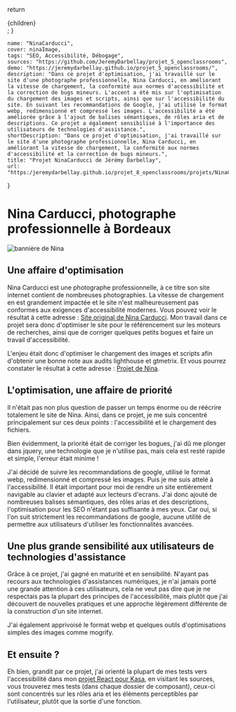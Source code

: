 
  return <div className={styles.mdx}>{children}</div>;
}

    name: "NinaCarducci",
    cover: ninaImage,
    tags: "SEO, Accessibilité, Débogage",
    sources: "https://github.com/JeremyDarbellay/projet_5_openclassrooms",
    demo: "https://jeremydarbellay.github.io/projet_5_openclassrooms/",
    description: "Dans ce projet d'optimisation, j'ai travaillé sur le site d'une photographe professionnelle, Nina Carducci, en améliorant la vitesse de chargement, la conformité aux normes d'accessibilité et la correction de bugs mineurs. L'accent a été mis sur l'optimisation du chargement des images et scripts, ainsi que sur l'accessibilité du site. En suivant les recommandations de Google, j'ai utilisé le format webp, redimensionné et compressé les images. L'accessibilité a été améliorée grâce à l'ajout de balises sémantiques, de rôles aria et de descriptions. Ce projet a également sensibilisé à l'importance des utilisateurs de technologies d'assistance.",
    shortDescription: "Dans ce projet d'optimisation, j'ai travaillé sur le site d'une photographe professionnelle, Nina Carducci, en améliorant la vitesse de chargement, la conformité aux normes d'accessibilité et la correction de bugs mineurs.",
    title: "Projet NinaCarducci de Jérémy Darbellay",
    url: "https:/jeremydarbellay.github.io/projet_8_openclassrooms/projets/NinaCarducci"
}

<Head>
    <title>Projet NinaCarducci de Jérémy Darbellay</title>
    <meta
        name="description"
        content="Dans ce projet d'optimisation, j'ai travaillé sur le site d'une photographe professionnelle, Nina Carducci, en améliorant la vitesse de chargement, la conformité aux normes d'accessibilité et la correction de bugs mineurs."
    />
</Head>
<NextSeo
    title="Projet NinaCarducci de Jérémy Darbellay"
    description="Dans ce projet d'optimisation, j'ai travaillé sur le site d'une photographe professionnelle, Nina Carducci, en améliorant la vitesse de chargement, la conformité aux normes d'accessibilité et la correction de bugs mineurs."
    openGraph={{
        url: "https:/jeremydarbellay.github.io/projet_8_openclassrooms/projets/NinaCarducci",
        title: "Projet NinaCarducci de Jérémy Darbellay",
        description:"Dans ce projet d'optimisation, j'ai travaillé sur le site d'une photographe professionnelle, Nina Carducci, en améliorant la vitesse de chargement, la conformité aux normes d'accessibilité et la correction de bugs mineurs."
    }}
/>

# Nina Carducci, photographe professionnelle à Bordeaux

<div className={styles.projectHeader}>

  <Image src={ninaImage} alt="bannière de Nina" />
  <ProjectInfo meta={meta} />
</div>

## Une affaire d'optimisation

Nina Carducci est une photographe professionnelle, à ce titre son site internet contient de nombreuses photographies. La vitesse de chargement en est grandement impactée et le site n'est malheureusement pas conformes aux exigences d'accessibilité modernes. Vous pouvez voir le résultat à cette adresse : [Site original de Nina Carducci](https://nina-carducci.github.io/). Mon travail dans ce projet sera donc d'optimiser le site pour le référencement sur les moteurs de recherches, ainsi que de corriger quelques petits bogues et faire un travail d'accessibilité.

L'enjeu était donc d'optimiser le chargement des images et scripts afin d'obtenir une bonne note aux audits lighthouse et gtmetrix. Et vous pourrez constater le résultat à cette adresse : [Projet de Nina](https://jeremydarbellay.github.io/projet_5_openclassrooms).

## L'optimisation, une affaire de priorité

Il n'était pas non plus question de passer un temps énorme ou de réécrire totalement le site de Nina. Ainsi, dans ce projet, je me suis concentré principalement sur ces deux points : l'accessibilité et le chargement des fichiers.

Bien évidemment, la priorité était de corriger les bogues, j'ai dû me plonger dans jquery, une technologie que je n'utilise pas, mais cela est resté rapide et simple, l'erreur était minime !

J'ai décidé de suivre les recommandations de google, utilisé le format webp, redimensionné et compressé les images. Puis je me suis attelé à l'accessibilité.
Il était important pour moi de rendre un site entièrement navigable au clavier et adapté aux lecteurs d'ecrans. J'ai donc ajouté de nombreuses balises sémantiques, des rôles arias et des descriptions, l'optimisation pour les SEO n'étant pas suffisante à mes yeux.
Car oui, si l'on suit strictement les recommandations de google, aucune utilité de permettre aux utilisateurs d'utiliser les fonctionnalités avancées.

## Une plus grande sensibilité aux utilisateurs de technologies d'assistance

Grâce à ce projet, j'ai gagné en maturité et en sensibilité. N'ayant pas recours aux technologies d'assistances numériques, je n'ai jamais porté une grande attention à ces utilisateurs, cela ne veut pas dire que je ne respectais pas la plupart des principes de l'accessibilité, mais plutôt que j'ai découvert de nouvelles pratiques et une approche légèrement différente de la construction d'un site internet.

J'ai également apprivoisé le format webp et quelques outils d'optimisations simples des images comme mogrify. 

## Et ensuite ?

Eh bien, grandit par ce projet, j'ai orienté la plupart de mes tests vers l'accessibilité dans mon [projet React pour Kasa](/projets/Kasa), en visitant les sources, vous trouverez mes tests (dans chaque dossier de composant), ceux-ci sont concentrés sur les rôles aria et les éléments perceptibles par l'utilisateur, plutôt que la sortie d'une fonction.